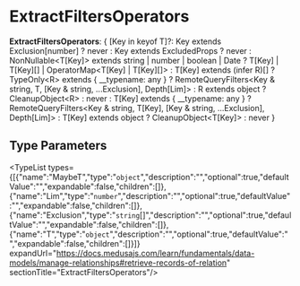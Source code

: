 
# ExtractFiltersOperators

 **ExtractFiltersOperators**: &#123; [Key in keyof T]?: Key extends Exclusion[number] ? never : Key extends ExcludedProps ? never : NonNullable&#60;T[Key]&#62; extends string \| number \| boolean \| Date ? T[Key] \| T[Key][] \| OperatorMap&#60;T[Key] \| T[Key][]&#62; : T[Key] extends (infer R)[] ? TypeOnly&#60;R&#62; extends &#123; \_\_typename: any &#125; ? RemoteQueryFilters&#60;Key & string, T, [Key & string, ...Exclusion], Depth[Lim]&#62; : R extends object ? CleanupObject&#60;R&#62; : never : T[Key] extends &#123; \_\_typename: any &#125; ? RemoteQueryFilters&#60;Key & string, T[Key], [Key & string, ...Exclusion], Depth[Lim]&#62; : T[Key] extends object ? CleanupObject&#60;T[Key]&#62; : never &#125;

## Type Parameters

<TypeList types={[{"name":"MaybeT","type":"`object`","description":"","optional":true,"defaultValue":"","expandable":false,"children":[]},{"name":"Lim","type":"`number`","description":"","optional":true,"defaultValue":"","expandable":false,"children":[]},{"name":"Exclusion","type":"`string`[]","description":"","optional":true,"defaultValue":"","expandable":false,"children":[]},{"name":"T","type":"`object`","description":"","optional":true,"defaultValue":"","expandable":false,"children":[]}]} expandUrl="https://docs.medusajs.com/learn/fundamentals/data-models/manage-relationships#retrieve-records-of-relation" sectionTitle="ExtractFiltersOperators"/>
